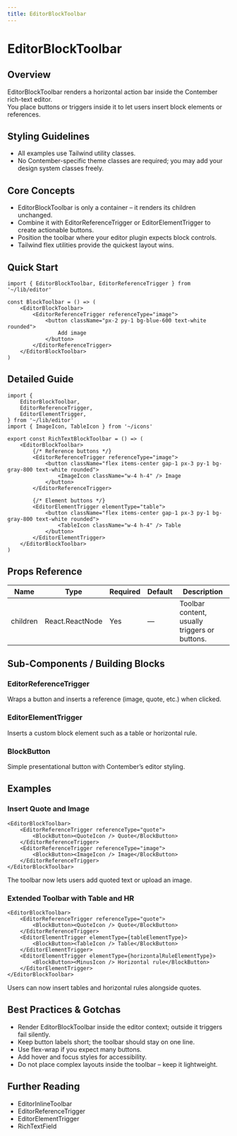 ```yaml
---
title: EditorBlockToolbar
---
```


<!-- Edited by human: false -->
<!-- Examples count: 4 -->
<!-- Source examples: 0 -->
<!-- Playground examples: 2 -->
<!-- External examples: 2 -->
<!-- Import examples: 4 -->

# EditorBlockToolbar

## Overview
EditorBlockToolbar renders a horizontal action bar inside the Contember rich-text editor.  
You place buttons or triggers inside it to let users insert block elements or references.

## Styling Guidelines
* All examples use Tailwind utility classes.  
* No Contember-specific theme classes are required; you may add your design system classes freely.

## Core Concepts
* EditorBlockToolbar is only a container – it renders its children unchanged.  
* Combine it with EditorReferenceTrigger or EditorElementTrigger to create actionable buttons.  
* Position the toolbar where your editor plugin expects block controls.  
* Tailwind flex utilities provide the quickest layout wins.

## Quick Start
```tsx
import { EditorBlockToolbar, EditorReferenceTrigger } from '~/lib/editor'

const BlockToolbar = () => (
	<EditorBlockToolbar>
		<EditorReferenceTrigger referenceType="image">
			<button className="px-2 py-1 bg-blue-600 text-white rounded">
				Add image
			</button>
		</EditorReferenceTrigger>
	</EditorBlockToolbar>
)
```

## Detailed Guide
```tsx
import {
	EditorBlockToolbar,
	EditorReferenceTrigger,
	EditorElementTrigger,
} from '~/lib/editor'
import { ImageIcon, TableIcon } from '~/icons'

export const RichTextBlockToolbar = () => (
	<EditorBlockToolbar>
		{/* Reference buttons */}
		<EditorReferenceTrigger referenceType="image">
			<button className="flex items-center gap-1 px-3 py-1 bg-gray-800 text-white rounded">
				<ImageIcon className="w-4 h-4" /> Image
			</button>
		</EditorReferenceTrigger>

		{/* Element buttons */}
		<EditorElementTrigger elementType="table">
			<button className="flex items-center gap-1 px-3 py-1 bg-gray-800 text-white rounded">
				<TableIcon className="w-4 h-4" /> Table
			</button>
		</EditorElementTrigger>
	</EditorBlockToolbar>
)
```

## Props Reference
| Name | Type | Required | Default | Description |
|------|------|----------|---------|-------------|
| children | React.ReactNode | Yes | — | Toolbar content, usually triggers or buttons. |

## Sub-Components / Building Blocks
### EditorReferenceTrigger
Wraps a button and inserts a reference (image, quote, etc.) when clicked.

### EditorElementTrigger
Inserts a custom block element such as a table or horizontal rule.

### BlockButton
Simple presentational button with Contember’s editor styling.

## Examples
### Insert Quote and Image
```tsx
<EditorBlockToolbar>
	<EditorReferenceTrigger referenceType="quote">
		<BlockButton><QuoteIcon /> Quote</BlockButton>
	</EditorReferenceTrigger>
	<EditorReferenceTrigger referenceType="image">
		<BlockButton><ImageIcon /> Image</BlockButton>
	</EditorReferenceTrigger>
</EditorBlockToolbar>
```
The toolbar now lets users add quoted text or upload an image.

### Extended Toolbar with Table and HR
```tsx
<EditorBlockToolbar>
	<EditorReferenceTrigger referenceType="quote">
		<BlockButton><QuoteIcon /> Quote</BlockButton>
	</EditorReferenceTrigger>
	<EditorElementTrigger elementType={tableElementType}>
		<BlockButton><TableIcon /> Table</BlockButton>
	</EditorElementTrigger>
	<EditorElementTrigger elementType={horizontalRuleElementType}>
		<BlockButton><MinusIcon /> Horizontal rule</BlockButton>
	</EditorElementTrigger>
</EditorBlockToolbar>
```
Users can now insert tables and horizontal rules alongside quotes.

## Best Practices & Gotchas
* Render EditorBlockToolbar inside the editor context; outside it triggers fail silently.  
* Keep button labels short; the toolbar should stay on one line.  
* Use flex-wrap if you expect many buttons.  
* Add hover and focus styles for accessibility.  
* Do not place complex layouts inside the toolbar – keep it lightweight.

## Further Reading
* EditorInlineToolbar  
* EditorReferenceTrigger  
* EditorElementTrigger  
* RichTextField

<!-- End of Generated Documentation -->
